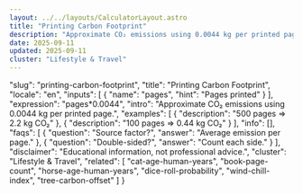 ```yaml
---
layout: ../../layouts/CalculatorLayout.astro
title: "Printing Carbon Footprint"
description: "Approximate CO₂ emissions using 0.0044 kg per printed page."
date: 2025-09-11
updated: 2025-09-11
cluster: "Lifestyle & Travel"
---
```


  "slug": "printing-carbon-footprint",
  "title": "Printing Carbon Footprint",
  "locale": "en",
  "inputs": [
    {
      "name": "pages",
      "hint": "Pages printed"
    }
  ],
  "expression": "pages*0.0044",
  "intro": "Approximate CO₂ emissions using 0.0044 kg per printed page.",
  "examples": [
    {
      "description": "500 pages ⇒ 2.2 kg CO₂"
    },
    {
      "description": "100 pages ⇒ 0.44 kg CO₂"
    }
  ],
  "info": [],
  "faqs": [
    {
      "question": "Source factor?",
      "answer": "Average emission per page."
    },
    {
      "question": "Double-sided?",
      "answer": "Count each side."
    }
  ],
  "disclaimer": "Educational information, not professional advice.",
  "cluster": "Lifestyle & Travel",
  "related": [
    "cat-age-human-years",
    "book-page-count",
    "horse-age-human-years",
    "dice-roll-probability",
    "wind-chill-index",
    "tree-carbon-offset"
  ]
}

<Calculator schema={schema} />
